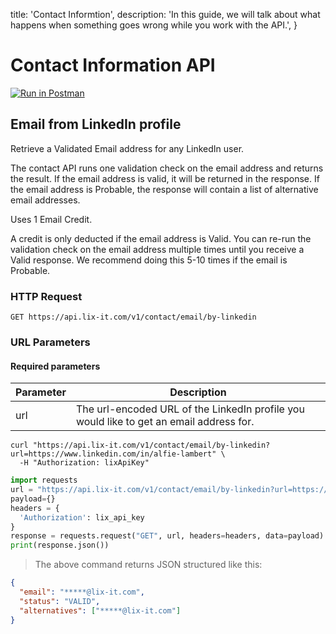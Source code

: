   title: 'Contact Informtion',
  description:
    'In this guide, we will talk about what happens when something goes wrong while you work with the API.',
}

# Contact Information API

[![Run in Postman](https://run.pstmn.io/button.svg)](https://app.getpostman.com/run-collection/5140183-5c44eafd-a5a9-4326-b2a9-e811426b4d07?action=collection%2Ffork&collection-url=entityId%3D5140183-5c44eafd-a5a9-4326-b2a9-e811426b4d07%26entityType%3Dcollection%26workspaceId%3Dcc78921f-4152-4fc0-9c2f-75ef5c7a5895)

## Email from LinkedIn profile

Retrieve a Validated Email address for any LinkedIn user. 

The contact API runs one validation check on the email address and returns the result. If the email address is valid, it will be returned in the response. If the email address is Probable, the response will contain a list of alternative email addresses.

<aside class="notice"> Uses 1 Email Credit.</aside>

A credit is only deducted if the email address is Valid. You can re-run the validation check on the email address multiple times until you receive a Valid response. We recommend doing this 5-10 times if the email is Probable.

### HTTP Request

`GET https://api.lix-it.com/v1/contact/email/by-linkedin`

### URL Parameters

#### Required parameters

Parameter | Description
--------- | -----------
url       | The url-encoded URL of the LinkedIn profile you would like to get an email address for.


```shell
curl "https://api.lix-it.com/v1/contact/email/by-linkedin?url=https://www.linkedin.com/in/alfie-lambert" \
  -H "Authorization: lixApiKey"
```

```python
import requests
url = "https://api.lix-it.com/v1/contact/email/by-linkedin?url=https://www.linkedin.com/in/alfie-lambert"
payload={}
headers = {
  'Authorization': lix_api_key
}
response = requests.request("GET", url, headers=headers, data=payload)
print(response.json())
```

> The above command returns JSON structured like this:
```json
{
  "email": "*****@lix-it.com",
  "status": "VALID",
  "alternatives": ["*****@lix-it.com"]
}
```
